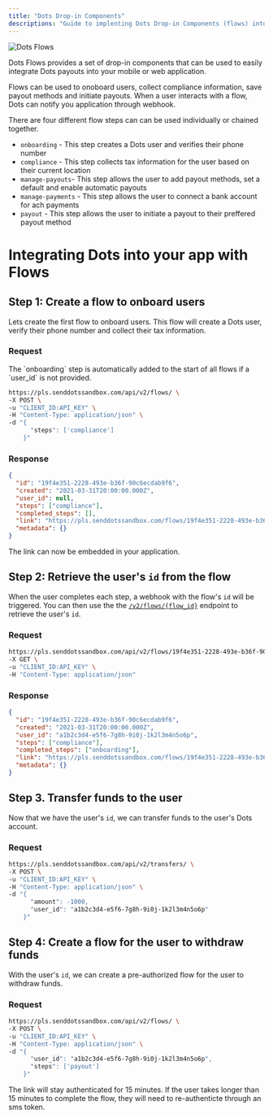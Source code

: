 ```yaml
---
title: "Dots Drop-in Components"
descriptions: "Guide to implenting Dots Drop-in Components (flows) into your application."
---
```


![Dots Flows](../images/flows.png)

Dots Flows provides a set of drop-in components that can be used to easily integrate Dots payouts into your mobile or web application.

Flows can be used to onoboard users, collect compliance information, save payout methods and initiate payouts. When a user interacts with a flow, Dots can notify you application through webhook.

There are four different flow steps can can be used individually or chained together.

- `onboarding` - This step creates a Dots user and verifies their phone number
- `compliance` - This step collects tax information for the user based on their current location
- `manage-payouts`- This step allows the user to add payout methods, set a default and enable automatic payouts
- `manage-payments` - This step allows the user to connect a bank account for ach payments
- `payout` - This step allows the user to initiate a payout to their preffered payout method

# Integrating Dots into your app with Flows

## Step 1: Create a flow to onboard users

Lets create the first flow to onboard users. This flow will create a Dots user, verify their phone number and collect their tax information.

### Request

<Note>
  The `onboarding` step is automatically added to the start of all flows if a
  `user_id` is not provided.
</Note>

```bash cURL
https://pls.senddotssandbox.com/api/v2/flows/ \
-X POST \
-u "CLIENT_ID:API_KEY" \
-H "Content-Type: application/json" \
-d "{
      "steps": ['compliance']
    }"

```

### Response

```json
{
  "id": "19f4e351-2228-493e-b36f-90c6ecdab9f6",
  "created": "2021-03-31T20:00:00.000Z",
  "user_id": null,
  "steps": ["compliance"],
  "completed_steps": [],
  "link": "https://pls.senddotssandbox.com/flows/19f4e351-2228-493e-b36f-90c6ecdab9f6",
  "metadata": {}
}
```

The link can now be embedded in your application.

## Step 2: Retrieve the user's `id` from the flow

When the user completes each step, a webhook with the flow's `id` will be triggered. You can then use the the [`/v2/flows/{flow_id}`](/api-reference/flows/get-flow-by-id) endpoint to retrieve the user's `id`.

### Request

```bash cURL
https://pls.senddotssandbox.com/api/v2/flows/19f4e351-2228-493e-b36f-90c6ecdab9f6 \
-X GET \
-u "CLIENT_ID:API_KEY" \
-H "Content-Type: application/json"
```

### Response

```json
{
  "id": "19f4e351-2228-493e-b36f-90c6ecdab9f6",
  "created": "2021-03-31T20:00:00.000Z",
  "user_id": "a1b2c3d4-e5f6-7g8h-9i0j-1k2l3m4n5o6p",
  "steps": ["compliance"],
  "completed_steps": ["onboarding"],
  "link": "https://pls.senddotssandbox.com/flows/19f4e351-2228-493e-b36f-90c6ecdab9f6",
  "metadata": {}
}
```

## Step 3. Transfer funds to the user

Now that we have the user's `id`, we can transfer funds to the user's Dots account.

### Request

```bash cURL
https://pls.senddotssandbox.com/api/v2/transfers/ \
-X POST \
-u "CLIENT_ID:API_KEY" \
-H "Content-Type: application/json" \
-d "{
      "amount": -1000,
      "user_id": "a1b2c3d4-e5f6-7g8h-9i0j-1k2l3m4n5o6p"
    }"
```

## Step 4: Create a flow for the user to withdraw funds

With the user's `id`, we can create a pre-authorized flow for the user to withdraw funds.

### Request

```bash cURL
https://pls.senddotssandbox.com/api/v2/flows/ \
-X POST \
-u "CLIENT_ID:API_KEY" \
-H "Content-Type: application/json" \
-d "{
      "user_id": "a1b2c3d4-e5f6-7g8h-9i0j-1k2l3m4n5o6p",
      "steps": ['payout']
    }"
```

The link will stay authenticated for 15 minutes. If the user takes longer than 15 minutes to complete the flow, they will need to re-authenticte through an sms token.
